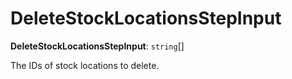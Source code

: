 
# DeleteStockLocationsStepInput

 **DeleteStockLocationsStepInput**: `string`[]

The IDs of stock locations to delete.
